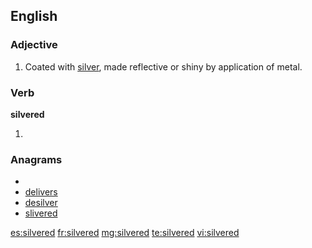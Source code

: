 ==English==

===Adjective===
{{en-adj}}

# Coated with [[silver]], made reflective or shiny by application of metal.

===Verb===
'''silvered'''

# {{past of|[[silver]]}}

===Anagrams===
* {{alphagram|deeilrsv}}
* [[delivers#English|delivers]]
* [[desilver#English|desilver]]
* [[slivered#English|slivered]]

[[es:silvered]]
[[fr:silvered]]
[[mg:silvered]]
[[te:silvered]]
[[vi:silvered]]